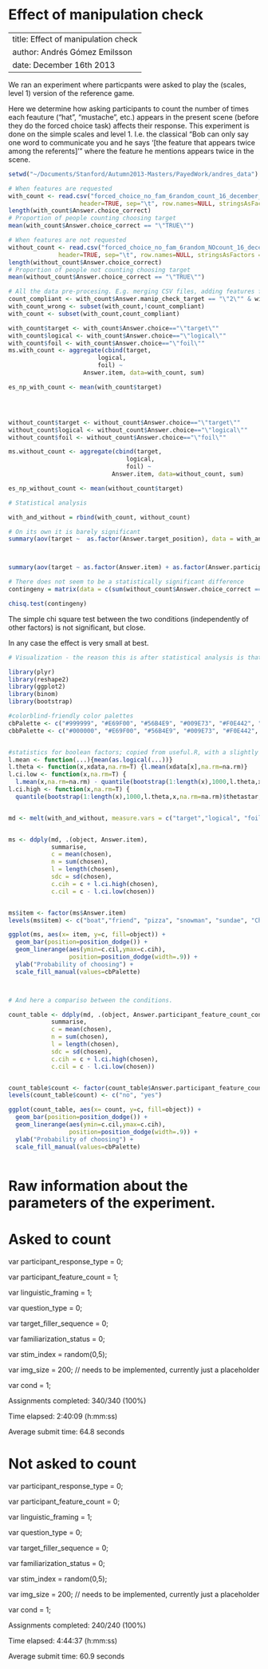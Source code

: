 Effect of manipulation check
========================================================

--
title: Effect of manipulation check
author: Andrés Gómez Emilsson
date: December 16th 2013
--


We ran an experiment where particpants were asked to play the (scales, level 1) version of the reference game.

Here we determine how asking participants to count the number of times each feauture ("hat", "mustache", etc.) appears in the present scene (before they do the forced choice task) affects their response. This experiment is done on the simple scales and level 1. I.e. the classical "Bob can only say one word to communicate you and he says '[the feature that appears twice among the referents]'" where the feature he mentions appears twice in the scene. 


```r

setwd("~/Documents/Stanford/Autumn2013-Masters/PayedWork/andres_data")

# When features are requested
with_count <- read.csv("forced_choice_no_fam_6random_count_16_december_ALLS.csv",
                    header=TRUE, sep="\t", row.names=NULL, stringsAsFactors = FALSE)
length(with_count$Answer.choice_correct)
# Proportion of people counting choosing target
mean(with_count$Answer.choice_correct == "\"TRUE\"")

# When features are not requested
without_count <- read.csv("forced_choice_no_fam_6random_NOcount_16_december_ALNC.csv",
              header=TRUE, sep="\t", row.names=NULL, stringsAsFactors = FALSE)
length(without_count$Answer.choice_correct)
# Proportion of people not counting choosing target
mean(without_count$Answer.choice_correct == "\"TRUE\"")

```

```r
# All the data pre-procesing. E.g. merging CSV files, adding features from excel sheets, determine if choices were correct
count_compliant <- with_count$Answer.manip_check_target == "\"2\"" & with_count$Answer.manip_check_dist == "\"1\""
with_count_wrong <- subset(with_count,!count_compliant)
with_count <- subset(with_count,count_compliant)

with_count$target <- with_count$Answer.choice=="\"target\""
with_count$logical <- with_count$Answer.choice=="\"logical\""
with_count$foil <- with_count$Answer.choice=="\"foil\""
ms.with_count <- aggregate(cbind(target,
                         logical,
                         foil) ~ 
                     Answer.item, data=with_count, sum)

es_np_with_count <- mean(with_count$target)




without_count$target <- without_count$Answer.choice=="\"target\""
without_count$logical <- without_count$Answer.choice=="\"logical\""
without_count$foil <- without_count$Answer.choice=="\"foil\""

ms.without_count <- aggregate(cbind(target,
                                 logical,
                                 foil) ~ 
                             Answer.item, data=without_count, sum)

es_np_without_count <- mean(without_count$target)
```

```r
# Statistical analysis

with_and_without = rbind(with_count, without_count)

# On its own it is barely significant
summary(aov(target ~  as.factor(Answer.target_position), data = with_and_without))



summary(aov(target ~ as.factor(Answer.item) + as.factor(Answer.participant_feature_count_condition) + as.factor(Answer.target_position), data = with_and_without))

# There does not seem to be a statistically significant difference 
contingeny = matrix(data = c(sum(without_count$Answer.choice_correct == "\"TRUE\""), length(without_count$Answer.choice_correct) - sum(without_count$Answer.choice_correct == "\"TRUE\""), sum(with_count$Answer.choice_correct == "\"TRUE\""), length(with_count$Answer.choice_correct) - sum(with_count$Answer.choice_correct == "\"TRUE\"")), nrow = 2)

chisq.test(contingeny)

```

The simple chi square test between the two conditions (independently of other factors) is not significant, but close. 

In any case the effect is very small at best.


```r
# Visualization - the reason this is after statistical analysis is that some properties of the graphs (e.g. a regression line or confidence intervals) are in themselves statistical analysis computed in the previous section

library(plyr)
library(reshape2)
library(ggplot2)
library(binom)
library(bootstrap)

#colorblind-friendly color palettes
cbPalette <- c("#999999", "#E69F00", "#56B4E9", "#009E73", "#F0E442", "#0072B2", "#D55E00", "#CC79A7")
cbbPalette <- c("#000000", "#E69F00", "#56B4E9", "#009E73", "#F0E442", "#0072B2", "#D55E00", "#CC79A7")


#statistics for boolean factors; copied from useful.R, with a slightly different mean function to work with the choiceCorrect factor
l.mean <- function(...){mean(as.logical(...))}
l.theta <- function(x,xdata,na.rm=T) {l.mean(xdata[x],na.rm=na.rm)}
l.ci.low <- function(x,na.rm=T) {
  l.mean(x,na.rm=na.rm) - quantile(bootstrap(1:length(x),1000,l.theta,x,na.rm=na.rm)$thetastar,.025,na.rm=na.rm)}
l.ci.high <- function(x,na.rm=T) {
  quantile(bootstrap(1:length(x),1000,l.theta,x,na.rm=na.rm)$thetastar,.975,na.rm=na.rm) - l.mean(x,na.rm=na.rm)}


md <- melt(with_and_without, measure.vars = c("target","logical", "foil"), variable.name="object", value.name="chosen")


ms <- ddply(md, .(object, Answer.item),
            summarise, 
            c = mean(chosen),
            n = sum(chosen), 
            l = length(chosen),
            sdc = sd(chosen),
            c.cih = c + l.ci.high(chosen),
            c.cil = c - l.ci.low(chosen))


ms$item <- factor(ms$Answer.item)
levels(ms$item) <- c("boat","friend", "pizza", "snowman", "sundae", "Christmas tree")

ggplot(ms, aes(x= item, y=c, fill=object)) + 
  geom_bar(position=position_dodge()) + 
  geom_linerange(aes(ymin=c.cil,ymax=c.cih), 
                 position=position_dodge(width=.9)) + 
  ylab("Probability of choosing") +
  scale_fill_manual(values=cbPalette)



# And here a compariso between the conditions. 

count_table <- ddply(md, .(object, Answer.participant_feature_count_condition), #Answer.item, 
            summarise, 
            c = mean(chosen),
            n = sum(chosen), 
            l = length(chosen),
            sdc = sd(chosen),
            c.cih = c + l.ci.high(chosen),
            c.cil = c - l.ci.low(chosen))


count_table$count <- factor(count_table$Answer.participant_feature_count_condition)
levels(count_table$count) <- c("no", "yes")

ggplot(count_table, aes(x= count, y=c, fill=object)) + 
  geom_bar(position=position_dodge()) + 
  geom_linerange(aes(ymin=c.cil,ymax=c.cih), 
                 position=position_dodge(width=.9)) + 
  ylab("Probability of choosing") +
  scale_fill_manual(values=cbPalette)



```



# Raw information about the parameters of the experiment.

# Asked to count

var participant_response_type = 0;

var participant_feature_count = 1;

var linguistic_framing = 1;

var question_type = 0;

var target_filler_sequence = 0;

var familiarization_status = 0;

var stim_index = random(0,5);

var img_size = 200; // needs to be implemented, currently just a placeholder   

var cond = 1;

Assignments completed: 340/340 (100%)

Time elapsed: 2:40:09 (h:mm:ss)

Average submit time: 64.8 seconds
  
  
  
# Not asked to count

var participant_response_type = 0;

var participant_feature_count = 0;

var linguistic_framing = 1;

var question_type = 0;

var target_filler_sequence = 0;

var familiarization_status = 0;

var stim_index = random(0,5);

var img_size = 200; // needs to be implemented, currently just a placeholder   

var cond = 1;

Assignments completed: 240/240 (100%)

Time elapsed: 4:44:37 (h:mm:ss)

Average submit time: 60.9 seconds


